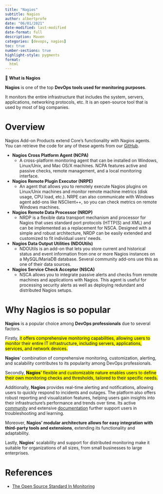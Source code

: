 ```yaml
---
title: "Nagios"
subtitle: Nagios
author: albertprofe
date: "06/01/2021"
date-modified: last-modified
date-format: full
description: Maven
categories: [devops, nagios]
toc: true
number-sections: true
highlight-style: pygments
format:
  html
---
```


::: {.summary}

📘 **What is Nagios**

**Nagios** is one of the top **DevOps tools used for monitoring purposes**.

It monitors the entire infrastructure that includes the system, servers, applications, networking protocols, etc. It is an open-source tool that is used by most of big companies. 

:::

# Overview

Nagios Add-on Products extend Core’s functionality with Nagios agents. You can retrieve the code for any of these agents from our [GitHub](https://github.com/NagiosEnterprises){.external target='_blank'}.


- **Nagios Cross Platform Agent (NCPA)**
  - A cross-platform monitoring agent that can be installed on Windows, Linux/Unix, and Mac OS/X machines. NCPA features active and passive checks, remote management, and a local monitoring interface. 
- **Nagios Remote Plugin Executor (NRPE)**
  - An agent that allows you to remotely execute Nagios plugins on Linux/Unix machines and  monitor remote machine metrics (disk usage, CPU load, etc.). NRPE can also communicate with Windows agent add-ons like NSClient++, so you can check metrics on remote Windows machines. 
- **Nagios Remote Data Processor (NRDP)**
  - NRDP is a flexible data transport mechanism and processor for Nagios that uses standard port protocols (HTTP(S) and XML) and can be implemented as a replacement for NSCA. Designed with a simple and robust architecture, NRDP can be easily extended and customized to fit individual users’ needs.  
- **Nagios Data Output Utilities (NDOUtils)**
  - NDOUtils is an add-on that lets you store current and historical status and event information from one or more Nagios instances on a MySQL/MariaDB database. Several community add-ons use this as one of their data sources. 
- **Nagios Service Check Acceptor (NSCA)**
  - NSCA allows you to integrate passive alerts and checks from remote machines and applications with Nagios. This agent is useful for processing security alerts as well as deploying redundant and distributed Nagios setups. 


# Why Nagios is so popular

**Nagios** is a popular choice among **DevOps professionals** due to several factors.

Firstly, <mark>it offers comprehensive monitoring capabilities, allowing users to monitor their entire IT infrastructure, including servers, applications, services, and network devices.</mark>

::: {.column-margin}
**Nagios**' combination of comprehensive monitoring, customization, alerting, and scalability contributes to its popularity among DevOps professionals.
:::

Secondly, <mark>**Nagios**' flexible and customizable nature enables users to define their own monitoring checks and thresholds, tailored to their specific needs.</mark>

Additionally, **Nagios** provides real-time alerting and notifications, allowing users to quickly respond to incidents and outages. The platform also offers robust reporting and visualization features, helping users gain insights into their infrastructure's performance and trends over time. Its active [community](https://support.nagios.com/forum/) and extensive [documentation](https://assets.nagios.com/downloads/nagioscore/docs/nagioscore/4/en/) further support users in troubleshooting and learning.

Moreover, **Nagios' modular architecture allows for easy integration with third-party tools and extensions**, extending its functionality and adaptability.

Lastly, **Nagios**' scalability and support for distributed monitoring make it suitable for organizations of all sizes, from small businesses to large enterprises.




# References

- [The Open Source Standard In Monitoring](https://www.nagios.org/){.external target='_blank'}



